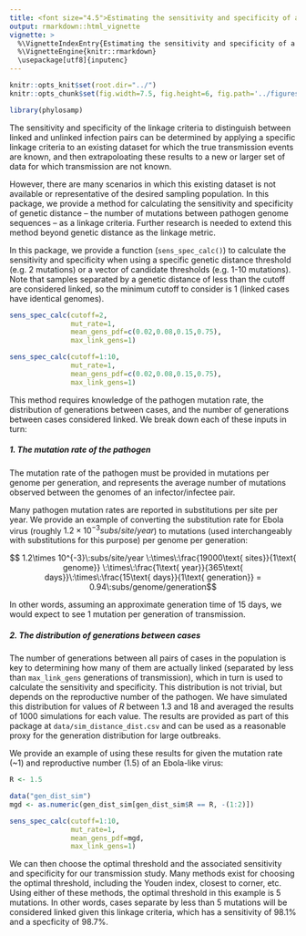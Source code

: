 ```yaml
---
title: <font size="4.5">Estimating the sensitivity and specificity of a linkage criteria</font>
output: rmarkdown::html_vignette
vignette: >
  %\VignetteIndexEntry{Estimating the sensitivity and specificity of a linkage criteria}
  %\VignetteEngine{knitr::rmarkdown}
  \usepackage[utf8]{inputenc}
---
```


```r
knitr::opts_knit$set(root.dir="../")
knitr::opts_chunk$set(fig.width=7.5, fig.height=6, fig.path='../figures/', warning=FALSE, message=FALSE,cache=FALSE)

library(phylosamp)
```

The sensitivity and specificity of the linkage criteria to distinguish between linked and unlinked infection pairs can be determined by applying a specific linkage criteria to an existing dataset for which the true transmission events are known, and then extrapoloating these results to a new or larger set of data for which transmission are not known.

However, there are many scenarios in which this existing dataset is not available or representative of the desired sampling population. In this package, we provide a method for calculating the sensitivity and specificity of genetic distance -- the number of mutations between pathogen genome sequences -- as a linkage criteria. Further research is needed to extend this method beyond genetic distance as the linkage metric.

In this package, we provide a function (`sens_spec_calc()`) to calculate the sensitivity and specificity when using a specific genetic distance threshold (e.g. 2 mutations) or a vector of candidate thresholds (e.g. 1-10 mutations). Note that samples separated by a genetic distance of less than the cutoff are considered linked, so the minimum cutoff to consider is 1 (linked cases have identical genomes).

```r

sens_spec_calc(cutoff=2, 
               mut_rate=1, 
               mean_gens_pdf=c(0.02,0.08,0.15,0.75), 
               max_link_gens=1)

sens_spec_calc(cutoff=1:10, 
               mut_rate=1, 
               mean_gens_pdf=c(0.02,0.08,0.15,0.75), 
               max_link_gens=1)

```

This method requires knowledge of the pathogen mutation rate, the distribution of generations between cases, and the number of generations between cases considered linked. We break down each of these inputs in turn:

##### 1. The mutation rate of the pathogen

The mutation rate of the pathogen must be provided in mutations per genome per generation, and represents the average number of mutations observed between the genomes of an infector/infectee pair.

Many pathogen mutation rates are reported in substitutions per site per year. We provide an example of converting the substitution rate for Ebola virus (roughly $1.2\times 10^{-3} subs/site/year$) to mutations (used interchangeably with substitutions for this purpose) per genome per generation:

$$ 1.2\times 10^{-3}\:subs/site/year \:\times\:\frac{19000\text{ sites}}{1\text{ genome}}
\:\times\:\frac{1\text{ year}}{365\text{ days}}\:\times\:\frac{15\text{ days}}{1\text{ generation}}
= 0.94\:subs/genome/generation$$

In other words, assuming an approximate generation time of 15 days, we would expect to see 1 mutation per generation of transmission.

##### 2. The distribution of generations between cases

The number of generations between all pairs of cases in the population is key to determining how many of them are actually linked (separated by less than `max_link_gens` generations of transmission), which in turn is used to calculate the sensitivity and specificity. This distribution is not trivial, but depends on the reproductive number of the pathogen. We have simulated this distribution for values of $R$ between 1.3 and 18 and averaged the results of 1000 simulations for each value. The results are provided as part of this package at `data/sim_distance_dist.csv` and can be used as a reasonable proxy for the generation distribution for large outbreaks.

We provide an example of using these results for given the mutation rate (~1) and reproductive number (1.5) of an Ebola-like virus:

```r
R <- 1.5

data("gen_dist_sim")
mgd <- as.numeric(gen_dist_sim[gen_dist_sim$R == R, -(1:2)])

sens_spec_calc(cutoff=1:10, 
               mut_rate=1, 
               mean_gens_pdf=mgd, 
               max_link_gens=1)
```

We can then choose the optimal threshold and the associated sensitivity and specificity for our transmission study. Many methods exist for choosing the optimal threshold, including the Youden index, closest to corner, etc. Using either of these methods, the optimal threshold in this example is 5 mutations. In other words, cases separate by less than 5 mutations will be considered linked given this linkage criteria, which has a sensitivity of 98.1% and a specficity of 98.7%.